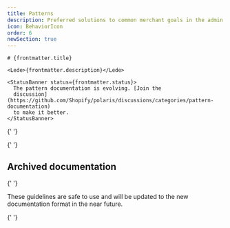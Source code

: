 ```yaml
---
title: Patterns
description: Preferred solutions to common merchant goals in the admin.
icon: BehaviorIcon
order: 6
newSection: true
---
```


<Stack gap="800">

  <div>

    # {frontmatter.title}

    <Lede>{frontmatter.description}</Lede>

    <StatusBanner status={frontmatter.status}>
      The pattern documentation is evolving. [Join the
      discussion](https://github.com/Shopify/polaris/discussions/categories/pattern-documentation)
      to make it better.
    </StatusBanner>

  </div>

{' '}

<RichCardGrid cards={posts} />

{' '}

<span id="legacy" />

## Archived documentation

{' '}

<Lede>
  These guidelines are safe to use and will be updated to the new documentation
  format in the near future.
</Lede>

{' '}

<RichCardGrid cards={legacyPatternPosts} />

</Stack>
